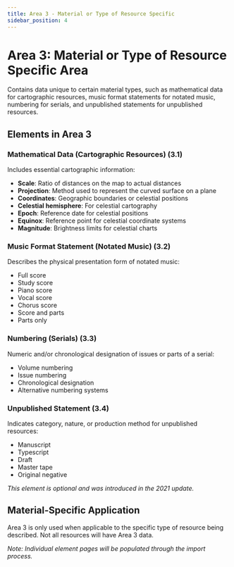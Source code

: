 ```yaml
---
title: Area 3 - Material or Type of Resource Specific
sidebar_position: 4
---
```


# Area 3: Material or Type of Resource Specific Area

Contains data unique to certain material types, such as mathematical data for cartographic resources, music format statements for notated music, numbering for serials, and unpublished statements for unpublished resources.

## Elements in Area 3

### Mathematical Data (Cartographic Resources) (3.1)
Includes essential cartographic information:
- **Scale**: Ratio of distances on the map to actual distances
- **Projection**: Method used to represent the curved surface on a plane
- **Coordinates**: Geographic boundaries or celestial positions
- **Celestial hemisphere**: For celestial cartography
- **Epoch**: Reference date for celestial positions
- **Equinox**: Reference point for celestial coordinate systems
- **Magnitude**: Brightness limits for celestial charts

### Music Format Statement (Notated Music) (3.2)
Describes the physical presentation form of notated music:
- Full score
- Study score
- Piano score
- Vocal score
- Chorus score
- Score and parts
- Parts only

### Numbering (Serials) (3.3)
Numeric and/or chronological designation of issues or parts of a serial:
- Volume numbering
- Issue numbering
- Chronological designation
- Alternative numbering systems

### Unpublished Statement (3.4)
Indicates category, nature, or production method for unpublished resources:
- Manuscript
- Typescript
- Draft
- Master tape
- Original negative

*This element is optional and was introduced in the 2021 update.*

## Material-Specific Application

Area 3 is only used when applicable to the specific type of resource being described. Not all resources will have Area 3 data.

*Note: Individual element pages will be populated through the import process.*